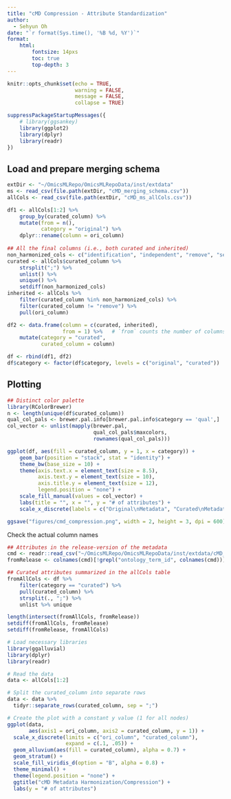 ```yaml
---
title: "cMD Compression - Attribute Standardization"
author:
  - Sehyun Oh
date: "`r format(Sys.time(), '%B %d, %Y')`"
format:
    html:
        fontsize: 14pxs
        toc: true
        top-depth: 3
---
```


```r
knitr::opts_chunk$set(echo = TRUE, 
                      warning = FALSE,
                      message = FALSE,
                      collapse = TRUE)
```

```r
suppressPackageStartupMessages({
    # library(ggsankey)
    library(ggplot2)
    library(dplyr)
    library(readr)
})
```

## Load and prepare merging schema
```r
extDir <- "~/OmicsMLRepo/OmicsMLRepoData/inst/extdata"
ms <- read_csv(file.path(extDir, "cMD_merging_schema.csv"))
allCols <- read_csv(file.path(extDir, "cMD_ms_allCols.csv"))
```

```r
df1 <- allCols[1:2] %>%
    group_by(curated_column) %>%
    mutate(from = n(),
           category = "original") %>%
    dplyr::rename(column = ori_column)
    
## All the final columns (i.e., both curated and inherited)
non_harmonized_cols <- c("identification", "independent", "remove", "sequencing")
curated <- allCols$curated_column %>%
    strsplit(";") %>%
    unlist() %>%
    unique() %>%
    setdiff(non_harmonized_cols)
inherited <- allCols %>%
    filter(curated_column %in% non_harmonized_cols) %>%
    filter(curated_column != "remove") %>%
    pull(ori_column)

df2 <- data.frame(column = c(curated, inherited), 
                  from = 1) %>%   # `from` counts the number of columns
    mutate(category = "curated",
           curated_column = column)

df <- rbind(df1, df2)
df$category <- factor(df$category, levels = c("original", "curated"))
```

## Plotting
```r
## Distinct color palette
library(RColorBrewer)
n <- length(unique(df$curated_column))
qual_col_pals <- brewer.pal.info[brewer.pal.info$category == 'qual',]
col_vector <- unlist(mapply(brewer.pal, 
                            qual_col_pals$maxcolors, 
                            rownames(qual_col_pals)))
```

```r
ggplot(df, aes(fill = curated_column, y = 1, x = category)) +
    geom_bar(position = "stack", stat = "identity") +
    theme_bw(base_size = 10) +
    theme(axis.text.x = element_text(size = 8.5),
          axis.text.y = element_text(size = 10),
          axis.title.y = element_text(size = 12),
          legend.position = "none") +
    scale_fill_manual(values = col_vector) +
    labs(title = "", x = "", y = "# of attributes") +
    scale_x_discrete(labels = c("Original\nMetadata", "Curated\nMetadata"))
```

```r
ggsave("figures/cmd_compression.png", width = 2, height = 3, dpi = 600)
```

Check the actual column names
```r
## Attributes in the release-version of the metadata
cmd <- readr::read_csv("~/OmicsMLRepo/OmicsMLRepoData/inst/extdata/cMD_curated_metadata_release.csv")
fromRelease <- colnames(cmd)[!grepl("ontology_term_id", colnames(cmd))]

## Curated attributes summarized in the allCols table
fromAllCols <- df %>%
    filter(category == "curated") %>%
    pull(curated_column) %>%
    strsplit(., ";") %>%
    unlist %>% unique

length(intersect(fromAllCols, fromRelease))
setdiff(fromAllCols, fromRelease)
setdiff(fromRelease, fromAllCols)
```



```r
# Load necessary libraries
library(ggalluvial)
library(dplyr)
library(readr)

# Read the data
data <- allCols[1:2]

# Split the curated_column into separate rows
data <- data %>%
  tidyr::separate_rows(curated_column, sep = ";")

# Create the plot with a constant y value (1 for all nodes)
ggplot(data,
       aes(axis1 = ori_column, axis2 = curated_column, y = 1)) +
  scale_x_discrete(limits = c("ori_column", "curated_column"), 
                   expand = c(.1, .05)) +
  geom_alluvium(aes(fill = curated_column), alpha = 0.7) +  
  geom_stratum() +
  scale_fill_viridis_d(option = "B", alpha = 0.8) +
  theme_minimal() +
  theme(legend.position = "none") +
  ggtitle("cMD Metadata Harmonization/Compression") +
  labs(y = "# of attributes")

```
